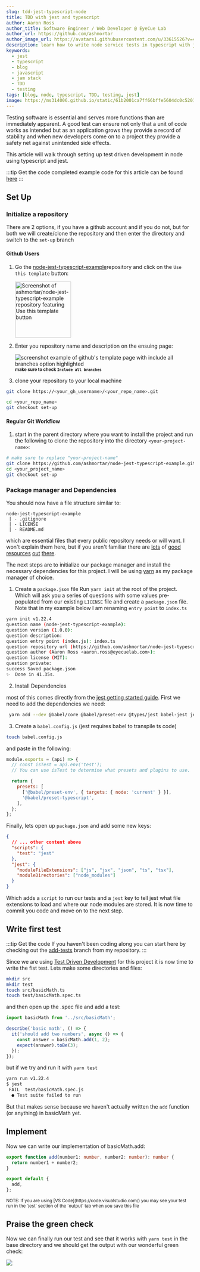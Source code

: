 ```yaml
---
slug: tdd-jest-typescript-node
title: TDD with jest and typescript
author: Aaron Ross
author_title: Software Engineer / Web Developer @ EyeCue Lab
author_url: https://github.com/ashmortar
author_image_url: https://avatars1.githubusercontent.com/u/33615526?v=4
description: learn how to write node service tests in typescript with jest
keywords:
  - jest
  - typescript
  - blog
  - javascript
  - jam stack
  - TDD
  - testing
tags: [blog, node, typescript, TDD, testing, jest]
image: https://ms314006.github.io/static/61b2001ca7ff66bffe5604dc0c52016d/5a4bd/Jest.jpg
---
```


Testing software is essential and serves more functions than are immediately apparent. A good test can ensure not only that a unit of code works as intended but as an application grows they provide a record of stability and when new developers come on to a project they provide a safety net against unintended side effects.

This article will walk through setting up test driven development in node using typescript and jest.

:::tip Get the code
completed example code for this article can be found [here](https://github.com/ashmortar/node-jest-typescript-example)
:::

<!--truncate-->

## Set Up

### Initialize a repository

There are 2 options, if you have a github account and if you do not, but for both we will create/clone the repository and then enter the directory and switch to the `set-up` branch

#### Github Users

1. Go the [node-jest-typescript-example](https://github.com/ashmortar/node-jest-typescript-example/tree/set-up)repository and click on the `Use this template` button:

   <a href="https://github.com/ashmortar/node-jest-typescript-example/tree/set-up">
     <img
       width="150px"
       src="https://ashmortar.io/img/github_use_this_template.png"
       alt="Screenshot of ashmortar/node-jest-typescript-example repository featuring Use this template button"
     />
   </a>

2. Enter you repository name and description on the ensuing page:

   <img
     src="https://ashmortar.io/img/use_template_page.png"
     alt="screenshot example of github's template page with include all branches option highlighted"
   />
   <small>
     <strong>make sure to check `Include all branches`</strong>
   </small>

3. clone your repository to your local machine

```bash
git clone https://<your_gh_username>/<your_repo_name>.git

cd <your_repo_name>
git checkout set-up
```

#### Regular Git Workflow

1. start in the parent directory where you want to install the project and run the following to clone the repository into the directory `<your-project-name>`:

```bash
# make sure to replace "your-project-name"
git clone https://github.com/ashmortar/node-jest-typescript-example.git <your-project-name>
cd <your_project_name>
git checkout set-up
```

### Package manager and Dependencies

You should now have a file structure similar to:

```
node-jest-typescript-example
 | - .gitignore
 | - LICENSE
 | - README.md
```

which are essential files that every public repository needs or will want. I won't explain them here, but if you aren't familiar there are [lots](https://github.com/github/gitignore) of [good resources](https://opensource.org/licenses) [out](https://www.makeareadme.com/) [there](https://docs.github.com/en/free-pro-team@latest/github/writing-on-github/basic-writing-and-formatting-syntax).

The next steps are to initialize our package manager and install the necessary dependencies for this project. I will be using [yarn](https://yarnpkg.com/) as my package manager of choice.

1. Create a `package.json` file
   Run `yarn init` at the root of the project. Which will ask you a series of questions with some values pre-populated from our existing `LICENSE` file and create a `package.json` file. Note that in my example below I am renaming `entry point` to `index.ts`

```bash
yarn init v1.22.4
question name (node-jest-typescript-example):
question version (1.0.0):
question description:
question entry point (index.js): index.ts
question repository url (https://github.com/ashmortar/node-jest-typescript-example.git):
question author (Aaron Ross <aaron.ross@eyecuelab.com>):
question license (MIT):
question private:
success Saved package.json
✨  Done in 41.35s.
```

2. Install Dependencies

most of this comes directly from the [jest getting started guide](https://jestjs.io/docs/en/getting-started). First we need to add the dependencies we need:

```bash
 yarn add --dev @babel/core @babel/preset-env @types/jest babel-jest jest typescript
```

3. Create a `babel.config.js` (jest requires babel to transpile ts code)

```bash
touch babel.config.js
```

and paste in the following:

```javascript title="/babel.config.js"
module.exports = (api) => {
  // const isTest = api.env('test');
  // You can use isTest to determine what presets and plugins to use.

  return {
    presets: [
      ['@babel/preset-env', { targets: { node: 'current' } }],
      '@babel/preset-typescript',
    ],
  };
};
```

Finally, lets open up `package.json` and add some new keys:

```json title="/package.json"
{
  // ... other content above
  "scripts": {
    "test": "jest"
  },
  "jest": {
    "moduleFileExtensions": ["js", "jsx", "json", "ts", "tsx"],
    "moduleDirectories": ["node_modules"]
  }
}
```

Which adds a `script` to run our tests and a `jest` key to tell jest what file extensions to load and where our node modules are stored. It is now time to commit you code and move on to the next step.

## Write first test

:::tip Get the code
If you haven't been coding along you can start here by checking out the [add-tests](https://github.com/ashmortar/node-jest-typescript-example/tree/add-tests) branch from my repository.
:::

Since we are using [Test Driven Development](https://en.wikipedia.org/wiki/Test-driven_development) for this project it is now time to write the fist test. Lets make some directories and files:

```bash
mkdir src
mkdir test
touch src/basicMath.ts
touch test/basicMath.spec.ts
```

and then open up the .spec file and add a test:

```typescript title="/basicMath.spec.js"
import basicMath from '../src/basicMath';

describe('basic math', () => {
  it('should add two numbers', async () => {
    const answer = basicMath.add(1, 2);
    expect(answer).toBe(3);
  });
});
```

but if we try and run it with `yarn test`

```bash
yarn run v1.22.4
$ jest
 FAIL  test/basicMath.spec.js
  ● Test suite failed to run
```

But that makes sense because we haven't actually written the `add` function (or anything) in basicMath yet.

## Implement

Now we can write our implementation of basicMath.add:

```typescript title="/src/basicMath.ts"
export function add(number1: number, number2: number): number {
  return number1 + number2;
}

export default {
  add,
};
```

<small>
  NOTE: If you are using [VS Code](https://code.visualstudio.com/) you may see your test
  run in the `jest` section of the `output` tab when you save this file
</small>

## Praise the green check

Now we can finally run our test and see that it works with `yarn test` in the base directory and we should get the output with our wonderful green check:

<img src="https://ashmortar.io/img/green_test.png" />
